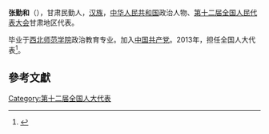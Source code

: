 '''张勤和'''（{{bd|1958年||}}），甘肃民勤人，[[汉族|汉族]]，[[中华人民共和国|中华人民共和国]]政治人物、[[第十二届全国人民代表大会|第十二届全国人民代表大会]]甘肃地区代表。

毕业于[[西北师范学院|西北师范学院]]政治教育专业。加入[[中国共产党|中国共产党]]。2013年，担任全国人大代表<ref>{{cite news|title=全国人大代表信息-张勤和|url= http://210.82.31.1:8084/delegate/viewDelegate.action?dbid=122531|accessdate=2013-04-05|newspaper=全国人大网|archive-url=https://web.archive.org/web/20160305222707/http://www.npc.gov.cn/delegate/viewDelegate.action?dbid=122531|archive-date=2016-03-05|dead-url=yes}}</ref>。

==參考文獻==
{{reflist}}
{{中国政治人物小作品}}

[[Category:第十二届全国人大代表|Category:第十二届全国人大代表]]